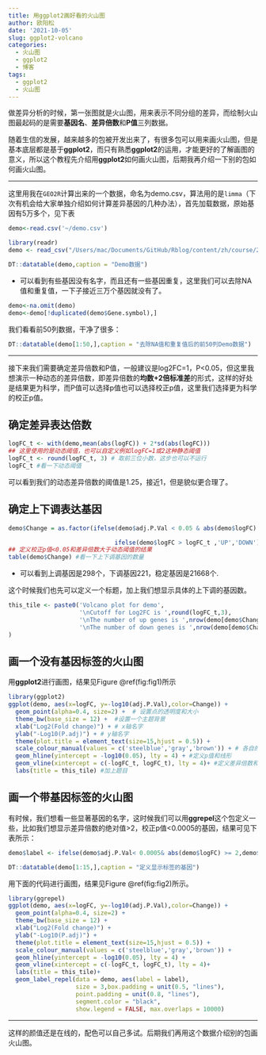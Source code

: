 ```yaml
---
title: 用ggplot2画好看的火山图
author: 欧阳松
date: '2021-10-05'
slug: ggplot2-volcano
categories:
  - 火山图
  - ggplot2
  - 博客
tags:
  - ggplot2
  - 火山图
---
```


做差异分析的时候，第一张图就是火山图，用来表示不同分组的差异，而绘制火山图最起码的是需要**基因名**、**差异倍数**和**P值**三列数据。

随着生信的发展，越来越多的包被开发出来了，有很多包可以用来画火山图，但是基本底层都是基于**ggplot2**，而只有熟悉**ggplot2**的运用，才能更好的了解画图的意义，所以这个教程先介绍用**ggplot2**如何画火山图，后期我再介绍一下别的包如何画火山图。

---

这里用我在`GEO2R`计算出来的一个数据，命名为demo.csv，算法用的是`limma`（下次有机会给大家单独介绍如何计算差异基因的几种办法），首先加载数据，原始基因有5万多个，见下表

``` .R
demo<-read.csv('~/demo.csv')
```

```r
library(readr)
demo <- read_csv("/Users/mac/Documents/GitHub/Rblog/content/zh/course/2021-10-05-ggplot2-volcano/demo.csv")
```

```r
DT::datatable(demo,caption = "Demo数据")
```

-   可以看到有些基因没有名字，而且还有一些基因重复，这里我们可以去除NA值和重复值，一下子接近三万个基因就没有了。

```r
demo<-na.omit(demo)
demo<-demo[!duplicated(demo$Gene.symbol),]
```

我们看看前50列数据，干净了很多：

```r
DT::datatable(demo[1:50,],caption = "去除NA值和重复值后的前50列Demo数据")
```

---

接下来我们需要确定差异倍数和P值，一般建议是log2FC=1，P\<0.05，但这里我想演示一种动态的差异倍数，即差异倍数的**均数+2倍标准差**的形式，这样的好处是结果更为科学，而P值可以选择p值也可以选择校正p值，这里我们选择更为科学的校正p值。

## 确定差异表达倍数

```r
logFC_t <- with(demo,mean(abs(logFC)) + 2*sd(abs(logFC))) 
## 这里使用的是动态阈值，也可以自定义例如logFC=1或2这种静态阈值
logFC_t <- round(logFC_t, 3) # 取前三位小数，这步也可以不运行
logFC_t #看一下动态阈值
```

可以看到我们的动态差异倍数的阈值是1.25，接近1，但是貌似更合理了。

## 确定上下调表达基因

```r
demo$Change = as.factor(ifelse(demo$adj.P.Val < 0.05 & abs(demo$logFC) > logFC_t,

                              ifelse(demo$logFC > logFC_t ,'UP','DOWN'),'STABLE'))
## 定义校正p值<0.05和差异倍数大于动态阈值的结果
table(demo$Change) #看一下上下调基因的数量
```

-   可以看到上调基因是298个，下调基因221，稳定基因是21668个.

这个时候我们也先可以定义一个标题，加上我们想显示具体的上下调的基因数。

```r
this_tile <- paste0('Volcano plot for demo',
                    '\nCutoff for Log2FC is ',round(logFC_t,3),
                    '\nThe number of up genes is ',nrow(demo[demo$Change =='UP',]) ,
                    '\nThe number of down genes is ',nrow(demo[demo$Change =='DOWN',])
)
```

## 画一个没有基因标签的火山图

用**ggplot2**进行画图，结果见Figure \@ref(fig:fig1)所示

```r
library(ggplot2)
ggplot(demo, aes(x=logFC, y=-log10(adj.P.Val),color=Change)) + 
  geom_point(alpha=0.4, size=2) +  # 设置点的透明度和大小
  theme_bw(base_size = 12) +  #设置一个主题背景
  xlab("Log2(Fold change)") + # x轴名字
  ylab("-Log10(P.adj)") + # y轴名字
  theme(plot.title = element_text(size=15,hjust = 0.5)) + 
  scale_colour_manual(values = c('steelblue','gray','brown')) + # 各自的颜色
  geom_hline(yintercept = -log10(0.05), lty = 4) + #定义p值和线形
  geom_vline(xintercept = c(-logFC_t, logFC_t), lty = 4)+ #定义差异倍数和线形
  labs(title = this_tile) #加上题目
```

## 画一个带基因标签的火山图

有时候，我们想看一些显著基因的名字，这时候我们可以用**ggrepel**这个包定义一些，比如我们想显示差异倍数的绝对值\>2，校正p值\<0.0005的基因，结果可见下表所示：

```r
demo$label <- ifelse(demo$adj.P.Val< 0.0005& abs(demo$logFC) >= 2,demo$Gene.symbol,"")
```

```r
DT::datatable(demo[1:15,],caption = "定义显示标签的基因")
```

用下面的代码进行画图，结果见Figure \@ref(fig:fig2)所示。

```r
library(ggrepel)
ggplot(demo, aes(x=logFC, y=-log10(adj.P.Val),color=Change)) + 
  geom_point(alpha=0.4, size=2) + 
  theme_bw(base_size = 12) + 
  xlab("Log2(Fold change)") +
  ylab("-Log10(P.adj)") +
  theme(plot.title = element_text(size=15,hjust = 0.5)) + 
  scale_colour_manual(values = c('steelblue','gray','brown')) +
  geom_hline(yintercept = -log10(0.05), lty = 4) +
  geom_vline(xintercept = c(-logFC_t, logFC_t), lty = 4)+
  labs(title = this_tile)+
  geom_label_repel(data = demo, aes(label = label),
                   size = 3,box.padding = unit(0.5, "lines"),
                   point.padding = unit(0.8, "lines"),
                   segment.color = "black",
                   show.legend = FALSE, max.overlaps = 10000)
```

---

这样的颜值还是在线的，配色可以自己多试。后期我们再用这个数据介绍别的包画火山图。
